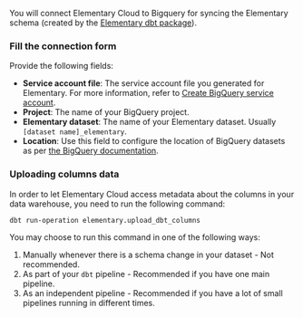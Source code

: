 You will connect Elementary Cloud to Bigquery for syncing the Elementary schema (created by the [Elementary dbt package](/cloud/onboarding/quickstart-dbt-package)).

<Snippet file="dwh/bigquery/cloud_service_account.mdx" />

<Snippet file="cloud/integrations/permissions-and-security.mdx" />

### Fill the connection form

Provide the following fields:

- **Service account file**: The service account file you generated for Elementary. For more information, refer to [Create BigQuery service account](/integrations/bigquery#create-bigquery-service-account).
- **Project**: The name of your BigQuery project.
- **Elementary dataset**: The name of your Elementary dataset. Usually `[dataset name]_elementary`.
- **Location**: Use this field to configure the location of BigQuery datasets as per [the BigQuery documentation](https://cloud.google.com/bigquery/docs/locations).

### Uploading columns data

In order to let Elementary Cloud access metadata about the columns in your data warehouse, you need to run the following command:

```
dbt run-operation elementary.upload_dbt_columns
```

You may choose to run this command in one of the following ways:

1. Manually whenever there is a schema change in your dataset - Not recommended.
2. As part of your `dbt` pipeline - Recommended if you have one main pipeline.
3. As an independent pipeline - Recommended if you have a lot of small pipelines running in different times.

<Snippet file="cloud/integrations/ip-allowlist.mdx" />
